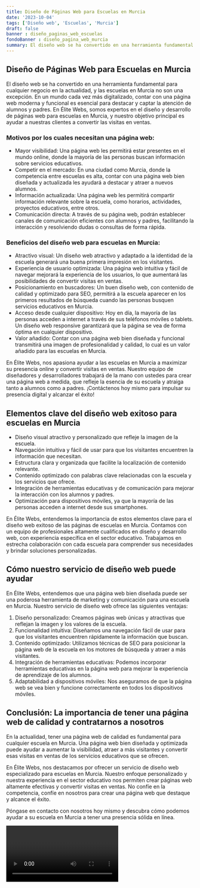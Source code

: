 ```yaml
---
title: Diseño de Páginas Web para Escuelas en Murcia
date: '2023-10-04'
tags: ['Diseño web', 'Escuelas', 'Murcia']
draft: false
banner : diseño_paginas_web_escuelas
fondoBanner : diseño_pagina_web_murcia
summary: El diseño web se ha convertido en una herramienta fundamental para cualquier negocio en la actualidad, y las escuelas en Murcia no son una excepción. En un mundo cada vez más digitalizado, contar con una página web moderna y funcional es esencial para destacar y captar la atención de alumnos y padres. En Élite Webs, somos expertos en el diseño y desarrollo de páginas web para escuelas en Murcia, y nuestro objetivo principal es ayudar a nuestras clientes a convertir las visitas en ventas.
---
```


## Diseño de Páginas Web para Escuelas en Murcia

El diseño web se ha convertido en una herramienta fundamental para cualquier negocio en la actualidad, y las escuelas en Murcia no son una excepción. En un mundo cada vez más digitalizado, contar con una página web moderna y funcional es esencial para destacar y captar la atención de alumnos y padres. En Élite Webs, somos expertos en el diseño y desarrollo de páginas web para escuelas en Murcia, y nuestro objetivo principal es ayudar a nuestras clientes a convertir las visitas en ventas.

### Motivos por los cuales necesitan una página web:
- Mayor visibilidad: Una página web les permitirá estar presentes en el mundo online, donde la mayoría de las personas buscan información sobre servicios educativos.
- Competir en el mercado: En una ciudad como Murcia, donde la competencia entre escuelas es alta, contar con una página web bien diseñada y actualizada les ayudará a destacar y atraer a nuevos alumnos.
- Información actualizada: Una página web les permitirá compartir información relevante sobre la escuela, como horarios, actividades, proyectos educativos, entre otros.
- Comunicación directa: A través de su página web, podrán establecer canales de comunicación eficientes con alumnos y padres, facilitando la interacción y resolviendo dudas o consultas de forma rápida.

### Beneficios del diseño web para escuelas en Murcia:
- Atractivo visual: Un diseño web atractivo y adaptado a la identidad de la escuela generará una buena primera impresión en los visitantes.
- Experiencia de usuario optimizada: Una página web intuitiva y fácil de navegar mejorará la experiencia de los usuarios, lo que aumentará las posibilidades de convertir visitas en ventas.
- Posicionamiento en buscadores: Un buen diseño web, con contenido de calidad y optimizado para SEO, permitirá a la escuela aparecer en los primeros resultados de búsqueda cuando las personas busquen servicios educativos en Murcia.
- Acceso desde cualquier dispositivo: Hoy en día, la mayoría de las personas acceden a internet a través de sus teléfonos móviles o tablets. Un diseño web responsive garantizará que la página se vea de forma óptima en cualquier dispositivo.
- Valor añadido: Contar con una página web bien diseñada y funcional transmitirá una imagen de profesionalidad y calidad, lo cual es un valor añadido para las escuelas en Murcia.

En Élite Webs, nos apasiona ayudar a las escuelas en Murcia a maximizar su presencia online y convertir visitas en ventas. Nuestro equipo de diseñadores y desarrolladores trabajará de la mano con ustedes para crear una página web a medida, que refleje la esencia de su escuela y atraiga tanto a alumnos como a padres. ¡Contáctenos hoy mismo para impulsar su presencia digital y alcanzar el éxito!

<GifSeo />

<Cta />

## Elementos clave del diseño web exitoso para escuelas en Murcia

- Diseño visual atractivo y personalizado que refleje la imagen de la escuela.
- Navegación intuitiva y fácil de usar para que los visitantes encuentren la información que necesitan.
- Estructura clara y organizada que facilite la localización de contenido relevante.
- Contenido optimizado con palabras clave relacionadas con la escuela y los servicios que ofrece.
- Integración de herramientas educativas y de comunicación para mejorar la interacción con los alumnos y padres.
- Optimización para dispositivos móviles, ya que la mayoría de las personas acceden a internet desde sus smartphones.

En Élite Webs, entendemos la importancia de estos elementos clave para el diseño web exitoso de las páginas de escuelas en Murcia. Contamos con un equipo de profesionales altamente cualificados en diseño y desarrollo web, con experiencia específica en el sector educativo. Trabajamos en estrecha colaboración con cada escuela para comprender sus necesidades y brindar soluciones personalizadas.

## Cómo nuestro servicio de diseño web puede ayudar

En Élite Webs, entendemos que una página web bien diseñada puede ser una poderosa herramienta de marketing y comunicación para una escuela en Murcia. Nuestro servicio de diseño web ofrece las siguientes ventajas:

1. Diseño personalizado: Creamos páginas web únicas y atractivas que reflejan la imagen y los valores de la escuela.
2. Funcionalidad intuitiva: Diseñamos una navegación fácil de usar para que los visitantes encuentren rápidamente la información que buscan.
3. Contenido optimizado: Utilizamos técnicas de SEO para posicionar la página web de la escuela en los motores de búsqueda y atraer a más visitantes.
4. Integración de herramientas educativas: Podemos incorporar herramientas educativas en la página web para mejorar la experiencia de aprendizaje de los alumnos.
5. Adaptabilidad a dispositivos móviles: Nos aseguramos de que la página web se vea bien y funcione correctamente en todos los dispositivos móviles.

## Conclusión: La importancia de tener una página web de calidad y contratarnos a nosotros

En la actualidad, tener una página web de calidad es fundamental para cualquier escuela en Murcia. Una página web bien diseñada y optimizada puede ayudar a aumentar la visibilidad, atraer a más visitantes y convertir esas visitas en ventas de los servicios educativos que se ofrecen.

En Élite Webs, nos destacamos por ofrecer un servicio de diseño web especializado para escuelas en Murcia. Nuestro enfoque personalizado y nuestra experiencia en el sector educativo nos permiten crear páginas web altamente efectivas y convertir visitas en ventas. No confíe en la competencia, confíe en nosotros para crear una página web que destaque y alcance el éxito.

Póngase en contacto con nosotros hoy mismo y descubra cómo podemos ayudar a su escuela en Murcia a tener una presencia sólida en línea.

<Video />

<CtaBot job='Escuelas' city='Murcia'/>

<Gmaps query='Murcia+españa+maps' />